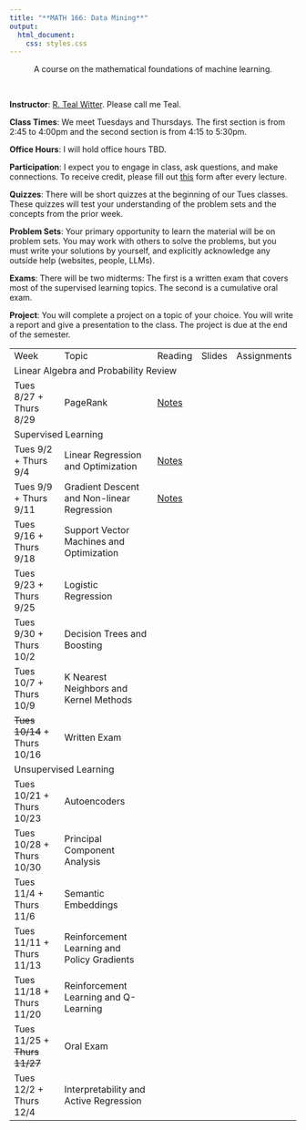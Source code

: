 ```yaml
---
title: "**MATH 166: Data Mining**"
output:
  html_document:
    css: styles.css
---
```


<center>
A course on the mathematical foundations of machine learning.
</center>

<br>

<div class="row">
  <div class="col" markdown="1">

  **Instructor**: [R. Teal Witter](https://www.rtealwitter.com/). Please call me Teal.
  
  **Class Times**: We meet Tuesdays and Thursdays. The first section is from 2:45 to 4:00pm and the second section is from 4:15 to 5:30pm.
  
  **Office Hours**: I will hold office hours TBD.
  
  **Participation**: I expect you to engage in class, ask questions, and make connections. To receive credit, please fill out [this](https://forms.gle/zQG3iLAqCDTzDyv98) form after every lecture.

  **Quizzes**:
  There will be short quizzes at the beginning of our Tues classes. These quizzes will test your understanding of the problem sets and the concepts from the prior week.
    
  </div>
  <div class="col" markdown="1">

  **Problem Sets**: Your primary opportunity to learn the material will be on problem sets. You may work with others to solve the problems, but you must write your solutions by yourself, and explicitly acknowledge any outside help (websites, people, LLMs).

  **Exams**:
  There will be two midterms: The first is a written exam that covers most of the supervised learning topics. The second is a cumulative oral exam.

  **Project**: You will complete a project on a topic of your choice. You will write a report and give a presentation to the class. The project is due at the end of the semester.  
  </div>
</div>

<table style="width: 100%; border-collapse: collapse;">
  <tr>
    <td>Week</td>
    <td>Topic</td>
    <td>Reading</td>
    <td>Slides</td>
    <td>Assignments</td>
  </tr>
  <tr class="section-header">
    <td colspan="5" >Linear Algebra and Probability Review</td>
  </tr>
  <tr>
    <td>Tues 8/27 + Thurs 8/29</td>
    <td>PageRank</td>
    <td>[Notes](notes/00_PageRank.qmd)</td>
    <td></td>
    <td></td>
  </tr>
  <tr class="section-header">
    <td colspan="5" >Supervised Learning</td>
  </tr>
  <tr>
    <td>Tues 9/2 + Thurs 9/4</td>
    <td>Linear Regression and Optimization</td>
    <td>[Notes](notes/01_LinearRegression.html)</td>
    <td></td>
    <td></td>
  </tr>
  <tr>
    <td>Tues 9/9 + Thurs 9/11</td>
    <td>Gradient Descent and Non-linear Regression</td>
    <td>[Notes](notes/02_NonlinearRegression.qmd)</td>
    <td></td>
    <td></td>
  </tr>
  <tr>
    <td>Tues 9/16 + Thurs 9/18</td>
    <td>Support Vector Machines and Optimization</td>
    <td></td>
    <td></td>
    <td></td>
  </tr>
  <tr>
    <td>Tues 9/23 + Thurs 9/25</td>
    <td>Logistic Regression</td>
    <td></td>
    <td></td>
    <td></td>
  </tr>
  <tr>
    <td>Tues 9/30 + Thurs 10/2</td>
    <td>Decision Trees and Boosting</td>
    <td></td>
    <td></td>
    <td></td>
  </tr>
  <tr>
    <td>Tues 10/7 + Thurs 10/9</td>
    <td>K Nearest Neighbors and Kernel Methods</td>
    <td></td>
    <td></td>
    <td></td>
  </tr>
  <tr>
    <td>~~Tues 10/14~~ + Thurs 10/16</td>
    <td>Written Exam</td>
    <td></td>
    <td></td>
    <td></td>
  </tr>
  <tr class="section-header">
    <td colspan="5" >Unsupervised Learning</td>
  </tr>
  <tr>
    <td>Tues 10/21 + Thurs 10/23</td>
    <td>Autoencoders</td>
    <td></td>
    <td></td>
    <td></td>
  </tr>
  <tr>
    <td>Tues 10/28 + Thurs 10/30</td>
    <td>Principal Component Analysis</td>
    <td></td>
    <td></td>
    <td></td>
  </tr>
  <tr>
    <td>Tues 11/4 + Thurs 11/6</td>
    <td>Semantic Embeddings</td>
    <td></td>
    <td></td>
    <td></td>
  </tr>
  <tr>
    <td>Tues 11/11 + Thurs 11/13</td>
    <td>Reinforcement Learning and Policy Gradients</td>
    <td></td>
    <td></td>
    <td></td>
  </tr>
  <tr>
    <td>Tues 11/18 + Thurs 11/20</td>
    <td>Reinforcement Learning and Q-Learning</td>
    <td></td>
    <td></td>
    <td></td>
  </tr>
  <tr>
    <td>Tues 11/25 + ~~Thurs 11/27~~</td>
    <td>Oral Exam</td>
    <td></td>
    <td></td>
    <td></td>
  </tr>
  <tr>
    <td>Tues 12/2 + Thurs 12/4</td>
    <td>Interpretability and Active Regression</td>
    <td></td>
    <td></td>
    <td></td>
  </tr>
</table>

